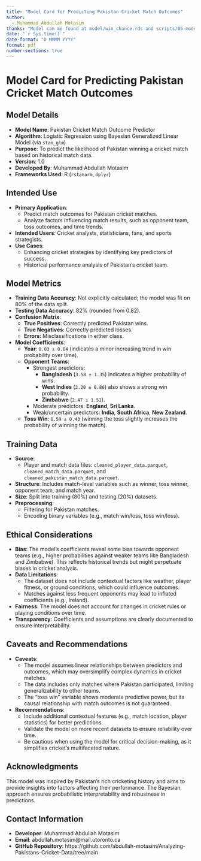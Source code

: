 ```yaml
---
title: "Model Card for Predicting Pakistan Cricket Match Outcomes"
author: 
  - Muhammad Abdullah Motasim
thanks: "Model can me found at model/win_chance.rds and scripts/05-model_data.R"
date: "`r Sys.time()`"
date-format: "D MMMM YYYY"
format: pdf
number-sections: true
---
```


# Model Card for Predicting Pakistan Cricket Match Outcomes

## Model Details
- **Model Name**: Pakistan Cricket Match Outcome Predictor  
- **Algorithm**: Logistic Regression using Bayesian Generalized Linear Model (via `stan_glm`)  
- **Purpose**: To predict the likelihood of Pakistan winning a cricket match based on historical match data.  
- **Version**: 1.0  
- **Developed By**: Muhammad Abdullah Motasim  
- **Frameworks Used**: R (`rstanarm`, `dplyr`)  

## Intended Use
- **Primary Application**:  
  - Predict match outcomes for Pakistan cricket matches.  
  - Analyze factors influencing match results, such as opponent team, toss outcomes, and time trends.  
- **Intended Users**: Cricket analysts, statisticians, fans, and sports strategists.  
- **Use Cases**:  
  - Enhancing cricket strategies by identifying key predictors of success.  
  - Historical performance analysis of Pakistan’s cricket team.  

## Model Metrics
- **Training Data Accuracy**: Not explicitly calculated; the model was fit on 80% of the data split.  
- **Testing Data Accuracy**: 82% (rounded from 0.82).  
- **Confusion Matrix**:  
  - **True Positives**: Correctly predicted Pakistan wins.  
  - **True Negatives**: Correctly predicted losses.  
  - **Errors**: Misclassifications in either class.  
- **Model Coefficients**:  
  - **Year**: `0.03 ± 0.04` (indicates a minor increasing trend in win probability over time).  
  - **Opponent Teams**:  
    - Strongest predictors:  
      - **Bangladesh** (`3.58 ± 1.35`) indicates a higher probability of wins.  
      - **West Indies** (`2.20 ± 0.86`) also shows a strong win probability.  
      - **Zimbabwe** (`2.47 ± 1.51`).  
    - Moderate predictors: **England**, **Sri Lanka**.  
    - Weak/uncertain predictors: **India**, **South Africa**, **New Zealand**.  
  - **Toss Win**: `0.59 ± 0.43` (winning the toss slightly increases the probability of winning the match).  

## Training Data
- **Source**:  
  - Player and match data files: `cleaned_player_data.parquet`, `cleaned_match_data.parquet`, and `cleaned_pakistan_match_data.parquet`.  
- **Structure**: Includes match-level variables such as winner, toss winner, opponent team, and match year.  
- **Size**: Split into training (80%) and testing (20%) datasets.  
- **Preprocessing**:  
  - Filtering for Pakistan matches.  
  - Encoding binary variables (e.g., match win/loss, toss win/loss).  

## Ethical Considerations
- **Bias**: The model's coefficients reveal some bias towards opponent teams (e.g., higher probabilities against weaker teams like Bangladesh and Zimbabwe). This reflects historical trends but might perpetuate biases in cricket analysis.  
- **Data Limitations**:  
  - The dataset does not include contextual factors like weather, player fitness, or ground conditions, which could influence outcomes.  
  - Matches against less frequent opponents may lead to inflated coefficients (e.g., Ireland).  
- **Fairness**: The model does not account for changes in cricket rules or playing conditions over time.  
- **Transparency**: Coefficients and assumptions are clearly documented to ensure interpretability.  

## Caveats and Recommendations
- **Caveats**:  
  - The model assumes linear relationships between predictors and outcomes, which may oversimplify complex dynamics in cricket matches.  
  - The data includes only matches where Pakistan participated, limiting generalizability to other teams.  
  - The "toss win" variable shows moderate predictive power, but its causal relationship with match outcomes is not guaranteed.  
- **Recommendations**:  
  - Include additional contextual features (e.g., match location, player statistics) for better predictions.  
  - Validate the model on more recent datasets to ensure reliability over time.  
  - Be cautious when using the model for critical decision-making, as it simplifies cricket's multifaceted nature.  

## Acknowledgments
This model was inspired by Pakistan’s rich cricketing history and aims to provide insights into factors affecting their performance. The Bayesian approach ensures probabilistic interpretability and robustness in predictions.  

## Contact Information
- **Developer**: Muhammad Abdullah Motasim  
- **Email**: abdullah.motasim@mail.utoronto.ca 
- **GitHub Repository**: https://github.com/abdullah-motasim/Analyzing-Pakistans-Cricket-Data/tree/main


